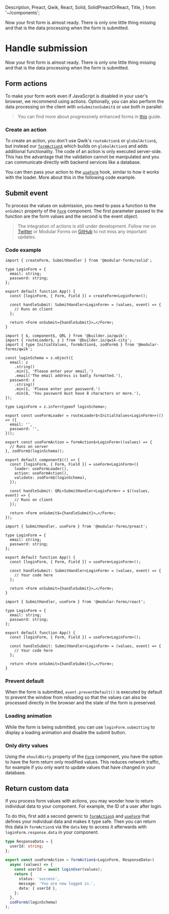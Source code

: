   Description,
  Preact,
  Qwik,
  React,
  Solid,
  SolidPreactOrReact,
  Title,
} from '~/components';

<Title>Handle submission</Title>
<Description>
  Now your first form is almost ready. There is only one little thing missing
  and that is the data processing when the form is submitted.
</Description>

# Handle submission

Now your first form is almost ready. There is only one little thing missing and that is the data processing when the form is submitted.

<Qwik block>

## Form actions

To make your form work even if JavaScript is disabled in your user's browser, we recommend using actions. Optionally, you can also perform the data processing on the client with <Solid>`onSubmit`</Solid><Qwik>`onSubmit$`</Qwik> or use both in parallel.

> You can find more about progressively enhanced forms in <A href="../enhanced-forms">this</A> guide.

### Create an action

To create an action, you don't use Qwik's `routeAction$` or `globalAction$`, but instead our <A href="../../api/formAction$">`formAction$`</A> which builds on `globalAction$` and adds additional functionality. The code of an action is only executed server-side. This has the advantage that the validation cannot be manipulated and you can communicate directly with backend services like a database.

You can then pass your action to the <A href="../../api/useForm">`useForm`</A> hook, similar to how it works with the loader. More about this in the following code example.

</Qwik>

<SolidPreactOrReact block>

## Submit event

To process the values on submission, you need to pass a function to the `onSubmit` property of the <A href="../../api/Form">`Form`</A> component. The first parameter passed to the function are the form values and the second is the event object.

</SolidPreactOrReact>

<Solid block>

> The integration of actions is still under development. Follow me on <a href="https://twitter.com/FabianHiller" target="_blank" rel="noreferrer">Twitter</a> or Modular Forms on <a href={import.meta.env.VITE_GITHUB_URL} target="_blank" rel="noreferrer">GitHub</a> to not miss any important updates.

</Solid>

### Code example

<Solid block>

```tsx
import { createForm, SubmitHandler } from '@modular-forms/solid';

type LoginForm = {
  email: string;
  password: string;
};

export default function App() {
  const [loginForm, { Form, Field }] = createForm<LoginForm>();

  const handleSubmit: SubmitHandler<LoginForm> = (values, event) => {
    // Runs on client
  };

  return <Form onSubmit={handleSubmit}>…</Form>;
}
```

</Solid>

<Qwik block>

```tsx
import { $, component$, QRL } from '@builder.io/qwik';
import { routeLoader$, z } from '@builder.io/qwik-city';
import { type InitialValues, formAction$, zodForm$ } from '@modular-forms/qwik';

const loginSchema = z.object({
  email: z
    .string()
    .min(1, 'Please enter your email.')
    .email('The email address is badly formatted.'),
  password: z
    .string()
    .min(1, 'Please enter your password.')
    .min(8, 'You password must have 8 characters or more.'),
});

type LoginForm = z.infer<typeof loginSchema>;

export const useFormLoader = routeLoader$<InitialValues<LoginForm>>(() => ({
  email: '',
  password: '',
}));

export const useFormAction = formAction$<LoginForm>((values) => {
  // Runs on server
}, zodForm$(loginSchema));

export default component$(() => {
  const [loginForm, { Form, Field }] = useForm<LoginForm>({
    loader: useFormLoader(),
    action: useFormAction(),
    validate: zodForm$(loginSchema),
  });

  const handleSubmit: QRL<SubmitHandler<LoginForm>> = $((values, event) => {
    // Runs on client
  });

  return <Form onSubmit$={handleSubmit}>…</Form>;
});
```

</Qwik>

<Preact block>

```tsx
import { SubmitHandler, useForm } from '@modular-forms/preact';

type LoginForm = {
  email: string;
  password: string;
};

export default function App() {
  const [loginForm, { Form, Field }] = useForm<LoginForm>();

  const handleSubmit: SubmitHandler<LoginForm> = (values, event) => {
    // Your code here
  };

  return <Form onSubmit={handleSubmit}>…</Form>;
}
```

</Preact>

<React block>

```tsx
import { SubmitHandler, useForm } from '@modular-forms/react';

type LoginForm = {
  email: string;
  password: string;
};

export default function App() {
  const [loginForm, { Form, Field }] = useForm<LoginForm>();

  const handleSubmit: SubmitHandler<LoginForm> = (values, event) => {
    // Your code here
  };

  return <Form onSubmit={handleSubmit}>…</Form>;
}
```

</React>

### Prevent default

When the form is submitted, `event.preventDefault()` is executed by default to prevent the window from reloading so that the values can also be processed directly in the browser and the state of the form is preserved.

### Loading animation

While the form is being submitted, you can use `loginForm.submitting` to display a loading animation and disable the submit button.

### Only dirty values

Using the `shouldDirty` property of the <A href="../../api/Form">`Form`</A> component, you have the option to have the form return only modified values. This reduces network traffic, for example if you only want to update values that have changed in your database.

<Qwik block>

## Return custom data

If you process form values with actions, you may wonder how to return individual data to your component. For example, the ID of a user after login.

To do this, first add a second generic to <A href="../../api/formAction$">`formAction$`</A> and <A href="../../api/useForm">`useForm`</A> that defines your individual data and makes it type safe. Then you can return this data in `formAction$` via the `data` key to access it afterwards with `loginForm.response.data` in your component.

```ts
type ResponseData = {
  userId: string;
};

export const useFormAction = formAction$<LoginForm, ResponseData>(
  async (values) => {
    const userId = await loginUser(values);
    return {
      status: 'success',
      message: 'You are now logged in.',
      data: { userId },
    };
  },
  zodForm$(loginSchema)
);
```

</Qwik>
